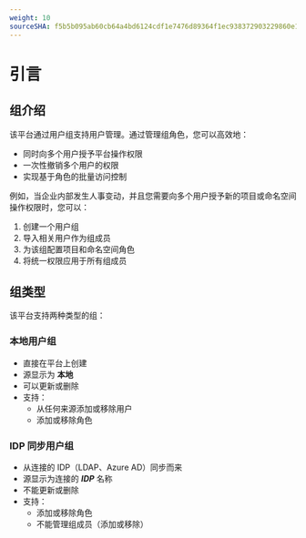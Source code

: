 ```yaml
---
weight: 10
sourceSHA: f5b5b095ab60cb64a4bd6124cdf1e7476d89364f1ec938372903229860e117ad
---
```


# 引言

## 组介绍

该平台通过用户组支持用户管理。通过管理组角色，您可以高效地：

- 同时向多个用户授予平台操作权限
- 一次性撤销多个用户的权限
- 实现基于角色的批量访问控制

例如，当企业内部发生人事变动，并且您需要向多个用户授予新的项目或命名空间操作权限时，您可以：

1. 创建一个用户组
2. 导入相关用户作为组成员
3. 为该组配置项目和命名空间角色
4. 将统一权限应用于所有组成员

## 组类型

该平台支持两种类型的组：

### 本地用户组

- 直接在平台上创建
- 源显示为 **本地**
- 可以更新或删除
- 支持：
  - 从任何来源添加或移除用户
  - 添加或移除角色

### IDP 同步用户组

- 从连接的 IDP（LDAP、Azure AD）同步而来
- 源显示为连接的 ***IDP*** 名称
- 不能更新或删除
- 支持：
  - 添加或移除角色
  - 不能管理组成员（添加或移除）
